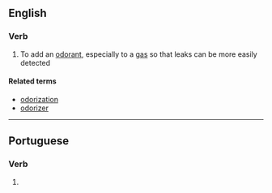 ==English==

===Verb===
{{en-verb|odorizes|odorizing|odorized|odorized}}

# To add an [[odorant]], especially to a [[gas]] so that leaks can be more easily detected

====Related terms====
* [[odorization]]
* [[odorizer]]

----

==Portuguese==

===Verb===
{{pt-verb-form}}

# {{pt-verb-form-of|odorizar}}